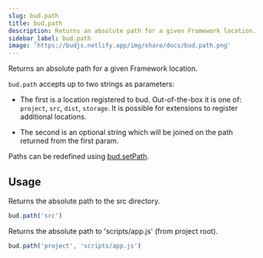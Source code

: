 ```yaml
---
slug: bud.path
title: bud.path
description: Returns an absolute path for a given Framework location.
sidebar_label: bud.path
image: 'https://budjs.netlify.app/img/share/docs/bud.path.png'
---
```


Returns an absolute path for a given Framework location.

`bud.path` accepts up to two strings as parameters:

- The first is a location registered to bud. Out-of-the-box it is one of: `project`, `src`, `dist`, `storage`. It is possible for extensions to register additional locations.

- The second is an optional string which will be joined on the path returned from the first param.

Paths can be redefined using [bud.setPath](/docs/bud.setPath).

## Usage

Returns the absolute path to the src directory.

```js
bud.path('src')
```

Returns the absolute path to 'scripts/app.js' (from project root).

```js
bud.path('project', 'scripts/app.js')
```
